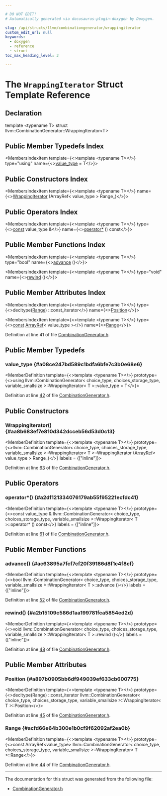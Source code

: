 ```yaml
---

# DO NOT EDIT!
# Automatically generated via docusaurus-plugin-doxygen by Doxygen.

slug: /api/structs/llvm/combinationgenerator/wrappingiterator
custom_edit_url: null
keywords:
  - doxygen
  - reference
  - struct
toc_max_heading_level: 3

---
```





# The `WrappingIterator` Struct Template Reference

<DoxygenPage pluginConfig={pluginConfig}>



## Declaration

<CodeBlock>template &lt;typename T&gt;
struct llvm::CombinationGenerator::WrappingIterator&lt;T&gt;</CodeBlock>

## Public Member Typedefs Index

<MembersIndex>

<MembersIndexItem
  template={<>template &lt;typename T&gt;</>}
  type="using"
  name={<><a href="#a08ce247bd589c1bdfa6bfe7c3b0e68e6">value&#95;type</a> = T</>}>
</MembersIndexItem>

</MembersIndex>

## Public Constructors Index

<MembersIndex>

<MembersIndexItem
  template={<>template &lt;typename T&gt;</>}
  name={<><a href="#aa8b683ef7e810d342dcceb56d53d0c13">WrappingIterator</a> (ArrayRef&lt; value&#95;type &gt; Range&#95;)</>}>
</MembersIndexItem>

</MembersIndex>

## Public Operators Index

<MembersIndex>

<MembersIndexItem
  template={<>template &lt;typename T&gt;</>}
  type={<><a href="/docs/api/files/lib/lib/target/lib/target/aarch64/aarch64promoteconstant-cpp/#a90f8350fecae261c25be85d38b451bff">const</a> value&#95;type &amp;</>}
  name={<><a href="#a2df121334076179ab55f95221ecfdc41">operator&#42;</a> () const</>}>
</MembersIndexItem>

</MembersIndex>

## Public Member Functions Index

<MembersIndex>

<MembersIndexItem
  template={<>template &lt;typename T&gt;</>}
  type="bool"
  name={<><a href="#ac63895a7fcf7cf20f39186d8f1c4f8cf">advance</a> ()</>}>
</MembersIndexItem>

<MembersIndexItem
  template={<>template &lt;typename T&gt;</>}
  type="void"
  name={<><a href="#a2b15109c586d1aa199781fca5854ed2d">rewind</a> ()</>}>
</MembersIndexItem>

</MembersIndex>

## Public Member Attributes Index

<MembersIndex>

<MembersIndexItem
  template={<>template &lt;typename T&gt;</>}
  type={<>decltype(<a href="/docs/api/files/lib/lib/target/lib/target/nvptx/nvvmintrrange-cpp/#a34bd74317e3f04bfc4318c2d1a470877">Range</a>) ::const&#95;iterator</>}
  name={<><a href="#a897b0905bb6df949039ef633cb600775">Position</a></>}>
</MembersIndexItem>

<MembersIndexItem
  template={<>template &lt;typename T&gt;</>}
  type={<><a href="/docs/api/files/lib/lib/target/lib/target/aarch64/aarch64promoteconstant-cpp/#a90f8350fecae261c25be85d38b451bff">const</a> <a href="/docs/api/classes/llvm/arrayref">ArrayRef</a>&lt; value&#95;type &gt;</>}
  name={<><a href="#acfd66e64b300e1b0cf9f62092af2ea0b">Range</a></>}>
</MembersIndexItem>

</MembersIndex>


Definition at line 41 of file <a href="/docs/api/files/include/include/llvm/include/llvm/adt/combinationgenerator-h">CombinationGenerator.h</a>.

<SectionDefinition>

## Public Member Typedefs

### value&#95;type {#a08ce247bd589c1bdfa6bfe7c3b0e68e6}

<MemberDefinition
  template={<>template &lt;typename T&gt;</>}
  prototype={<>using llvm::CombinationGenerator&lt; choice&#95;type, choices&#95;storage&#95;type, variable&#95;smallsize &gt;::WrappingIterator&lt; T &gt;::value&#95;type =  T</>}>

Definition at line <a href="/docs/api/files/include/include/llvm/include/llvm/adt/combinationgenerator-h/#l00042">42</a> of file <a href="/docs/api/files/include/include/llvm/include/llvm/adt/combinationgenerator-h">CombinationGenerator.h</a>.
</MemberDefinition>

</SectionDefinition>

<SectionDefinition>

## Public Constructors

### WrappingIterator() {#aa8b683ef7e810d342dcceb56d53d0c13}

<MemberDefinition
  template={<>template &lt;typename T&gt;</>}
  prototype={<>llvm::CombinationGenerator&lt; choice&#95;type, choices&#95;storage&#95;type, variable&#95;smallsize &gt;::WrappingIterator&lt; T &gt;::WrappingIterator (<a href="/docs/api/classes/llvm/arrayref">ArrayRef</a>&lt; value&#95;type &gt; Range_)</>}
  labels = {["inline"]}>

Definition at line <a href="/docs/api/files/include/include/llvm/include/llvm/adt/combinationgenerator-h/#l00063">63</a> of file <a href="/docs/api/files/include/include/llvm/include/llvm/adt/combinationgenerator-h">CombinationGenerator.h</a>.
</MemberDefinition>

</SectionDefinition>

<SectionDefinition>

## Public Operators

### operator&#42;() {#a2df121334076179ab55f95221ecfdc41}

<MemberDefinition
  template={<>template &lt;typename T&gt;</>}
  prototype={<>const value&#95;type &amp; llvm::CombinationGenerator&lt; choice&#95;type, choices&#95;storage&#95;type, variable&#95;smallsize &gt;::WrappingIterator&lt; T &gt;::operator&#42; () const</>}
  labels = {["inline"]}>

Definition at line <a href="/docs/api/files/include/include/llvm/include/llvm/adt/combinationgenerator-h/#l00061">61</a> of file <a href="/docs/api/files/include/include/llvm/include/llvm/adt/combinationgenerator-h">CombinationGenerator.h</a>.
</MemberDefinition>

</SectionDefinition>

<SectionDefinition>

## Public Member Functions

### advance() {#ac63895a7fcf7cf20f39186d8f1c4f8cf}

<MemberDefinition
  template={<>template &lt;typename T&gt;</>}
  prototype={<>bool llvm::CombinationGenerator&lt; choice&#95;type, choices&#95;storage&#95;type, variable&#95;smallsize &gt;::WrappingIterator&lt; T &gt;::advance ()</>}
  labels = {["inline"]}>

Definition at line <a href="/docs/api/files/include/include/llvm/include/llvm/adt/combinationgenerator-h/#l00052">52</a> of file <a href="/docs/api/files/include/include/llvm/include/llvm/adt/combinationgenerator-h">CombinationGenerator.h</a>.
</MemberDefinition>

### rewind() {#a2b15109c586d1aa199781fca5854ed2d}

<MemberDefinition
  template={<>template &lt;typename T&gt;</>}
  prototype={<>void llvm::CombinationGenerator&lt; choice&#95;type, choices&#95;storage&#95;type, variable&#95;smallsize &gt;::WrappingIterator&lt; T &gt;::rewind ()</>}
  labels = {["inline"]}>

Definition at line <a href="/docs/api/files/include/include/llvm/include/llvm/adt/combinationgenerator-h/#l00048">48</a> of file <a href="/docs/api/files/include/include/llvm/include/llvm/adt/combinationgenerator-h">CombinationGenerator.h</a>.
</MemberDefinition>

</SectionDefinition>

<SectionDefinition>

## Public Member Attributes

### Position {#a897b0905bb6df949039ef633cb600775}

<MemberDefinition
  template={<>template &lt;typename T&gt;</>}
  prototype={<>decltype(Range) ::const&#95;iterator llvm::CombinationGenerator&lt; choice&#95;type, choices&#95;storage&#95;type, variable&#95;smallsize &gt;::WrappingIterator&lt; T &gt;::Position</>}>

Definition at line <a href="/docs/api/files/include/include/llvm/include/llvm/adt/combinationgenerator-h/#l00045">45</a> of file <a href="/docs/api/files/include/include/llvm/include/llvm/adt/combinationgenerator-h">CombinationGenerator.h</a>.
</MemberDefinition>

### Range {#acfd66e64b300e1b0cf9f62092af2ea0b}

<MemberDefinition
  template={<>template &lt;typename T&gt;</>}
  prototype={<>const ArrayRef&lt;value&#95;type&gt; llvm::CombinationGenerator&lt; choice&#95;type, choices&#95;storage&#95;type, variable&#95;smallsize &gt;::WrappingIterator&lt; T &gt;::Range</>}>

Definition at line <a href="/docs/api/files/include/include/llvm/include/llvm/adt/combinationgenerator-h/#l00044">44</a> of file <a href="/docs/api/files/include/include/llvm/include/llvm/adt/combinationgenerator-h">CombinationGenerator.h</a>.
</MemberDefinition>

</SectionDefinition>

<hr/>

The documentation for this struct was generated from the following file:

<ul>
<li><a href="/docs/api/files/include/include/llvm/include/llvm/adt/combinationgenerator-h">CombinationGenerator.h</a></li>
</ul>

</DoxygenPage>
